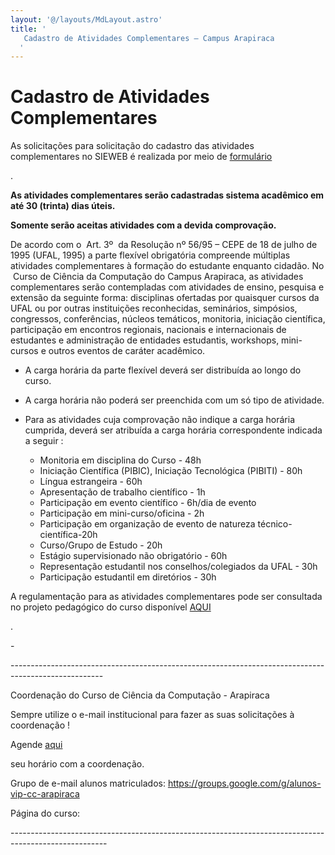 ```yaml
---
layout: '@/layouts/MdLayout.astro'
title: '
   Cadastro de Atividades Complementares — Campus Arapiraca
  '
---
```






Cadastro de Atividades Complementares
=====================================











 As solicitações para solicitação do cadastro das atividades complementares no SIEWEB é realizada por meio de
 <a href="https://docs.google.com/forms/d/e/1FAIpQLSdj2Rt3a3pci-VuezYKMLMEvSL1Hf-xynXrRlWVaeI05HMmBQ/viewform">
 formulário
</a>

 .
 





**As atividades complementares serão cadastradas sistema acadêmico em até 30 (trinta) dias úteis.** 
  








**Somente serão aceitas atividades com a devida comprovação.** 
  







 De acordo com o  Art. 3º  da Resolução nº 56/95 – CEPE de 18 de julho de 1995 (UFAL, 1995\) a parte flexível obrigatória compreende múltiplas atividades complementares à formação do estudante enquanto cidadão. No  Curso de Ciência da Computação do Campus Arapiraca, as atividades complementares serão contempladas com atividades de ensino, pesquisa e extensão da seguinte forma: disciplinas ofertadas por quaisquer cursos da UFAL ou por outras instituições reconhecidas, seminários, simpósios, congressos, conferências, núcleos temáticos, monitoria, iniciação científica, participação em encontros regionais, nacionais e internacionais de estudantes e administração de entidades estudantis, workshops, mini\-cursos e outros eventos de caráter acadêmico.
 
  






* A carga horária da parte flexível deverá ser distribuída ao longo do curso.
* A carga horária não poderá ser preenchida com um só tipo de atividade.
* Para as atividades cuja comprovação não indique a carga horária cumprida, deverá ser atribuída a carga horária correspondente indicada a seguir :
 
	+ Monitoria em disciplina do Curso \- 48h
	+ Iniciação Científica (PIBIC), Iniciação Tecnológica (PIBITI) \- 80h
	+ Língua estrangeira \- 60h
	+ Apresentação de trabalho científico \- 1h
	+ Participação em evento científico \- 6h/dia de evento
	+ Participação em mini\-curso/oficina \- 2h
	+ Participação em organização de evento de natureza técnico\-científica\-20h
	+ Curso/Grupo de Estudo \- 20h
	+ Estágio supervisionado não obrigatório \- 60h
	+ Representação estudantil nos conselhos/colegiados da UFAL \- 30h
	+ Participação estudantil em diretórios \- 30h



 A regulamentação para as atividades complementares pode ser consultada no projeto pedagógico do curso disponível
 <a href="#">
 AQUI
</a>

 .
 




 \-
 
 \-\-\-\-\-\-\-\-\-\-\-\-\-\-\-\-\-\-\-\-\-\-\-\-\-\-\-\-\-\-\-\-\-\-\-\-\-\-\-\-\-\-\-\-\-\-\-\-\-\-\-\-\-\-\-\-\-\-\-\-\-\-\-\-\-\-\-\-\-\-\-\-\-\-\-\-\-\-\-\-\-\-\-\-\-\-\-\-\-\-\-\-\-\-\-\-\-\-\-\-\-
 



 Coordenação do Curso de Ciência da Computação \- Arapiraca
 



 Sempre utilize o e\-mail institucional para fazer as suas solicitações à coordenação !
 



 Agende
 <a href="https://calendly.com/coordenacao-cpt">
 aqui
</a>

 seu horário com a coordenação​.​
 



 Grupo de e\-mail alunos matriculados:
 <a href="https://groups.google.com/g/alunos-vip-cc-arapiraca">
 https://groups.google.com/g/alunos-vip-cc-arapiraca
</a>





 Página do curso:
 



 \-\-\-\-\-\-\-\-\-\-\-\-\-\-\-\-\-\-\-\-\-\-\-\-\-\-\-\-\-\-\-\-\-\-\-\-\-\-\-\-\-\-\-\-\-\-\-\-\-\-\-\-\-\-\-\-\-\-\-\-\-\-\-\-\-\-\-\-\-\-\-\-\-\-\-\-\-\-\-\-\-\-\-\-\-\-\-\-\-\-\-\-\-\-\-\-\-\-\-\-\-\-
 












